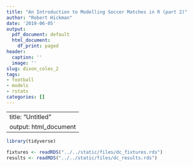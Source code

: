 ```yaml
---
title: "An Introduction to Modelling Soccer Matches in R (part 2)"
author: "Robert Hickman"
date: '2019-06-05'
output:
  pdf_document: default
  html_document:
    df_print: paged
header:
  caption: ''
  image: ''
slug: dixon_coles_2
tags:
- football
- models
- rstats
categories: []
---
```


---
title: "Untitled"
output: html_document
---

```r
library(tidyverse)

```


```r
fixtures <- readRDS("../../static/files/dc_fixtures.rds")
results <- readRDS("../../static/files/dc_results.rds")

```

```r

```

